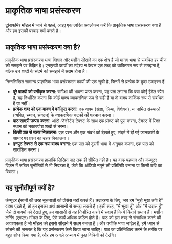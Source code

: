# प्राकृतिक भाषा प्रसंस्करण

ट्रांसफॉर्मर मॉडल में जाने से पहले, आइए एक त्वरित अवलोकन करें कि प्राकृतिक भाषा प्रसंस्करण क्या है और हम इसकी परवाह क्यों करते हैं।

## प्राकृतिक भाषा प्रसंस्करण क्या है?

प्राकृतिक भाषा प्रसंस्करण भाषा विज्ञान और मशीन सीखने का एक क्षेत्र है जो मानव भाषा से संबंधित हर चीज को समझने पर केंद्रित है। एनएलपी कार्यों का उद्देश्य न केवल एक शब्द को व्यक्तिगत रूप से समझना है, बल्कि उन शब्दों के संदर्भ को समझने में सक्षम होना है।

निम्नलिखित सामान्य प्राकृतिक भाषा प्रसंस्करण कार्यों की एक सूची है, जिनमें से प्रत्येक के कुछ उदाहरण हैं:
- **पूरे वाक्यों को वर्गीकृत करना**: समीक्षा की भावना प्राप्त करना, यह पता लगाना कि क्या कोई ईमेल स्पैम है, यह निर्धारित करना कि कोई वाक्य व्याकरणिक रूप से सही है या दो वाक्य तार्किक रूप से संबंधित हैं या नहीं।
- **प्रत्येक शब्द को एक वाक्य में वर्गीकृत करना**: एक वाक्य (संज्ञा, क्रिया, विशेषण), या नामित संस्थाओं (व्यक्ति, स्थान, संगठन) के व्याकरणिक घटकों की पहचान करना।
- **पाठ सामग्री उत्पन्न करना**: ऑटो-जेनरेटेड टेक्स्ट के साथ एक प्रॉम्प्ट को पूरा करना, टेक्स्ट में रिक्त स्थान को नकाबपोश शब्दों से भरना।
- **किसी पाठ से उत्तर निकालना**: एक प्रश्न और एक संदर्भ को देखते हुए, संदर्भ में दी गई जानकारी के आधार पर प्रश्न का उत्तर निकालना।
- **इनपुट टेक्स्ट से एक नया वाक्य बनाना**: एक पाठ को दूसरी भाषा में अनुवाद करना, एक पाठ को सारांशित करना।

प्राकृतिक भाषा प्रसंस्करण हालांकि लिखित पाठ तक ही सीमित नहीं है। यह वाक् पहचान और कंप्यूटर विज़न में जटिल चुनौतियों से भी निपटता है, जैसे कि ऑडियो नमूने की प्रतिलिपि बनाना या किसी छवि का विवरण।

## यह चुनौतीपूर्ण क्यों है?

कंप्यूटर इंसानों की तरह सूचनाओं को प्रोसेस नहीं करते हैं। उदाहरण के लिए, जब हम "मुझे भूख लगी है" वाक्य पढ़ते हैं, तो हम इसका अर्थ आसानी से समझ सकते हैं। इसी तरह, "मैं भूखा हूँ" और "मैं उदास हूँ" जैसे दो वाक्यों को देखते हुए, हम आसानी से यह निर्धारित करने में सक्षम हैं कि वे कितने समान हैं। मशीन लर्निंग (एमएल) मॉडल के लिए, ऐसे कार्य अधिक कठिन होते हैं। पाठ को इस तरह से संसाधित करने की आवश्यकता है जो मॉडल को इससे सीखने में सक्षम बनाता है। और क्योंकि भाषा जटिल है, हमें ध्यान से सोचने की जरूरत है कि यह प्रसंस्करण कैसे किया जाना चाहिए। पाठ का प्रतिनिधित्व करने के तरीके पर बहुत शोध किया गया है, और हम अगले अध्याय में कुछ विधियों को देखेंगे।
